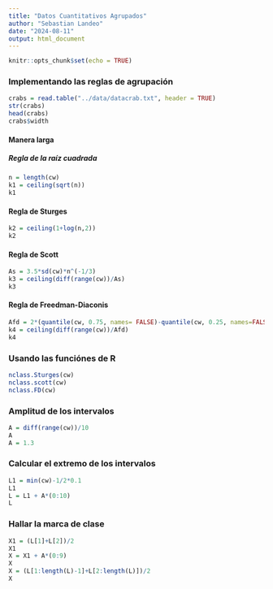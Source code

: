 ```yaml
---
title: "Datos Cuantitativos Agrupados"
author: "Sebastian Landeo"
date: "2024-08-11"
output: html_document
---
```


```r
knitr::opts_chunk$set(echo = TRUE)
```

### Implementando las reglas de agrupación
```r
crabs = read.table("../data/datacrab.txt", header = TRUE)
str(crabs)
head(crabs)
crabs$width
```
#### Manera larga
##### Regla de la raíz cuadrada
```r
n = length(cw)
k1 = ceiling(sqrt(n))
k1
```
#### Regla de Sturges
```r
k2 = ceiling(1+log(n,2))
k2
```
#### Regla de Scott
```r
As = 3.5*sd(cw)*n^(-1/3)
k3 = ceiling(diff(range(cw))/As)
k3
```
#### Regla de Freedman-Diaconis
```r
Afd = 2*(quantile(cw, 0.75, names= FALSE)-quantile(cw, 0.25, names=FALSE))*n^(-1/3)
k4 = ceiling(diff(range(cw))/Afd)
k4
```
### Usando las funciónes de R
```r
nclass.Sturges(cw)
nclass.scott(cw)
nclass.FD(cw)
```
### Amplitud de los intervalos
```r
A = diff(range(cw))/10
A
A = 1.3
```
### Calcular el extremo de los intervalos
```r
L1 = min(cw)-1/2*0.1
L1
L = L1 + A*(0:10)
L
```
### Hallar la marca de clase
```r
X1 = (L[1]+L[2])/2
X1
X = X1 + A*(0:9)
X
X = (L[1:length(L)-1]+L[2:length(L)])/2
X
```
